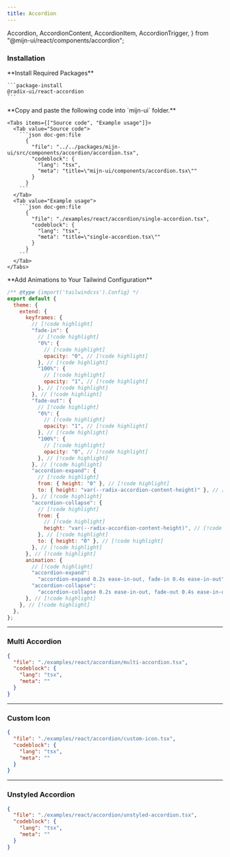```yaml
---
title: Accordion
---
```


  Accordion,
  AccordionContent,
  AccordionItem,
  AccordionTrigger,
} from "@mijn-ui/react/components/accordion";

<ComponentPreview>
  <SingleAccordionExample />
</ComponentPreview>

### Installation

<Steps>
  <Step>
    **Install Required Packages**

    ```package-install
    @radix-ui/react-accordion
    ```

  </Step>

  <Step>
    **Copy and paste the following code into  `mijn-ui` folder.**

    <Tabs items={["Source code", "Example usage"]}>
      <Tab value="Source code">
        ```json doc-gen:file
          {
            "file": "../../packages/mijn-ui/src/components/accordion/accordion.tsx",
            "codeblock": {
              "lang": "tsx",
              "meta": "title=\"mijn-ui/components/accordion.tsx\""
            }
          }
        ```
      </Tab>
      <Tab value="Example usage">
        ```json doc-gen:file
          {
            "file": "./examples/react/accordion/single-accordion.tsx",
            "codeblock": {
              "lang": "tsx",
              "meta": "title=\"single-accordion.tsx\""
            }
          }
        ```
      </Tab>
    </Tabs>

  </Step>

   <Step>
    **Add Animations to Your Tailwind Configuration**

```js title="tailwind.config.js"
/** @type {import('tailwindcss').Config} */
export default {
  theme: {
    extend: {
      keyframes: {
        // [!code highlight]
        "fade-in": {
          // [!code highlight]
          "0%": {
            // [!code highlight]
            opacity: "0", // [!code highlight]
          }, // [!code highlight]
          "100%": {
            // [!code highlight]
            opacity: "1", // [!code highlight]
          }, // [!code highlight]
        }, // [!code highlight]
        "fade-out": {
          // [!code highlight]
          "0%": {
            // [!code highlight]
            opacity: "1", // [!code highlight]
          }, // [!code highlight]
          "100%": {
            // [!code highlight]
            opacity: "0", // [!code highlight]
          }, // [!code highlight]
        }, // [!code highlight]
        "accordion-expand": {
          // [!code highlight]
          from: { height: "0" }, // [!code highlight]
          to: { height: "var(--radix-accordion-content-height)" }, // [!code highlight]
        }, // [!code highlight]
        "accordion-collapse": {
          // [!code highlight]
          from: {
            // [!code highlight]
            height: "var(--radix-accordion-content-height)", // [!code highlight]
          }, // [!code highlight]
          to: { height: "0" }, // [!code highlight]
        }, // [!code highlight]
      }, // [!code highlight]
      animation: {
        // [!code highlight]
        "accordion-expand":
          "accordion-expand 0.2s ease-in-out, fade-in 0.4s ease-in-out", // [!code highlight]
        "accordion-collapse":
          "accordion-collapse 0.2s ease-in-out, fade-out 0.4s ease-in-out", // [!code highlight]
      }, // [!code highlight]
    }, // [!code highlight]
  },
};
```

  </Step>
</Steps>

---

### Multi Accordion

<ComponentPreview>
  <MultiAccordionExample />
</ComponentPreview>

```json doc-gen:file
{
  "file": "./examples/react/accordion/multi-accordion.tsx",
  "codeblock": {
    "lang": "tsx",
    "meta": ""
  }
}
```

---

### Custom Icon

<ComponentPreview>
  <AccordionCustomIconExample />
</ComponentPreview>

```json doc-gen:file
{
  "file": "./examples/react/accordion/custom-icon.tsx",
  "codeblock": {
    "lang": "tsx",
    "meta": ""
  }
}
```

---

### Unstyled Accordion

<ComponentPreview>
  <UnstyledAccordionExample />
</ComponentPreview>

```json doc-gen:file
{
  "file": "./examples/react/accordion/unstyled-accordion.tsx",
  "codeblock": {
    "lang": "tsx",
    "meta": ""
  }
}
```
